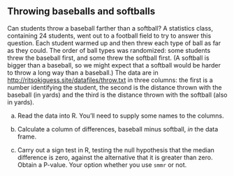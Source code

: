 ##  Throwing baseballs and softballs


 Can students throw a baseball farther than a softball? A
statistics class, containing 24 students, went out to a football field
to try to answer this question. Each student warmed up and then threw
each type of ball as far as they could. The order of ball types was
randomized: some students threw the baseball first, and some threw the
softball first. (A softball is bigger than a baseball, so we might
expect that a softball would be harder to throw a long way than a
baseball.) The data are in
[http://ritsokiguess.site/datafiles/throw.txt](http://ritsokiguess.site/datafiles/throw.txt) in three
columns: the first is a number identifying the student, the second is
the distance thrown with the baseball (in yards) and the third is the
distance thrown with the softball (also in yards).



(a) Read the data into R. You'll need to supply some names
to the columns.



(b) Calculate a column of differences, baseball minus softball,
*in* the data frame.



(c) Carry out a sign test in R, testing the null hypothesis
that the median difference is zero, against the alternative that
it is greater than zero. Obtain a P-value. Your option whether you use
`smmr` or not.






